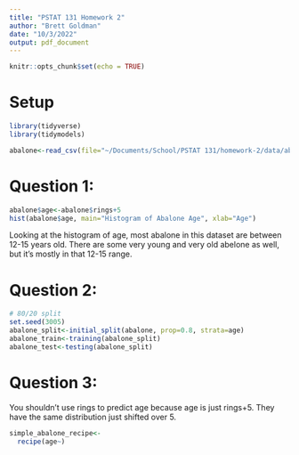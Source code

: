 ```yaml
---
title: "PSTAT 131 Homework 2"
author: "Brett Goldman"
date: "10/3/2022"
output: pdf_document
---
```


```r
knitr::opts_chunk$set(echo = TRUE)
```

# Setup
```r
library(tidyverse)
library(tidymodels)
```

```r
abalone<-read_csv(file="~/Documents/School/PSTAT 131/homework-2/data/abalone.csv")
```

# Question 1:

```r
abalone$age<-abalone$rings+5
hist(abalone$age, main="Histogram of Abalone Age", xlab="Age")
```
Looking at the histogram of age, most abalone in this dataset are between 12-15 years old. There are some very young and very old abelone as well, but it's mostly in that 12-15 range.

# Question 2:

```r
# 80/20 split
set.seed(3005)
abalone_split<-initial_split(abalone, prop=0.8, strata=age)
abalone_train<-training(abalone_split)
abalone_test<-testing(abalone_split)
```


# Question 3:
You shouldn't use rings to predict age because age is just rings+5. They have the same distribution just shifted over 5.
```r
simple_abalone_recipe<-
  recipe(age~)
```

